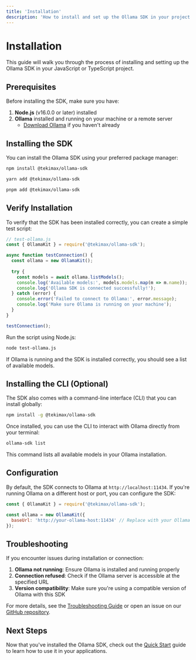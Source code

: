 ```yaml
---
title: 'Installation'
description: 'How to install and set up the Ollama SDK in your project'
---
```


# Installation

This guide will walk you through the process of installing and setting up the Ollama SDK in your JavaScript or TypeScript project.

## Prerequisites

Before installing the SDK, make sure you have:

1. **Node.js** (v16.0.0 or later) installed
2. **Ollama** installed and running on your machine or a remote server
   - [Download Ollama](https://ollama.ai/download) if you haven't already

## Installing the SDK

You can install the Ollama SDK using your preferred package manager:

<CodeGroup>

```bash npm
npm install @tekimax/ollama-sdk
```

```bash yarn
yarn add @tekimax/ollama-sdk
```

```bash pnpm
pnpm add @tekimax/ollama-sdk
```

</CodeGroup>

## Verify Installation

To verify that the SDK has been installed correctly, you can create a simple test script:

```javascript
// test-ollama.js
const { OllamaKit } = require('@tekimax/ollama-sdk');

async function testConnection() {
  const ollama = new OllamaKit();
  
  try {
    const models = await ollama.listModels();
    console.log('Available models:', models.models.map(m => m.name));
    console.log('Ollama SDK is connected successfully!');
  } catch (error) {
    console.error('Failed to connect to Ollama:', error.message);
    console.log('Make sure Ollama is running on your machine');
  }
}

testConnection();
```

Run the script using Node.js:

```bash
node test-ollama.js
```

If Ollama is running and the SDK is installed correctly, you should see a list of available models.

## Installing the CLI (Optional)

The SDK also comes with a command-line interface (CLI) that you can install globally:

```bash
npm install -g @tekimax/ollama-sdk
```

Once installed, you can use the CLI to interact with Ollama directly from your terminal:

```bash
ollama-sdk list
```

This command lists all available models in your Ollama installation.

## Configuration

By default, the SDK connects to Ollama at `http://localhost:11434`. If you're running Ollama on a different host or port, you can configure the SDK:

```javascript
const { OllamaKit } = require('@tekimax/ollama-sdk');

const ollama = new OllamaKit({
  baseUrl: 'http://your-ollama-host:11434' // Replace with your Ollama host
});
```

## Troubleshooting

If you encounter issues during installation or connection:

1. **Ollama not running**: Ensure Ollama is installed and running properly
2. **Connection refused**: Check if the Ollama server is accessible at the specified URL
3. **Version compatibility**: Make sure you're using a compatible version of Ollama with this SDK

For more details, see the [Troubleshooting Guide](/docs/guides/troubleshooting) or open an issue on our [GitHub repository](https://github.com/TEKIMAX/ollama-js-sdk).

## Next Steps

Now that you've installed the Ollama SDK, check out the [Quick Start](/docs/quickstart) guide to learn how to use it in your applications. 